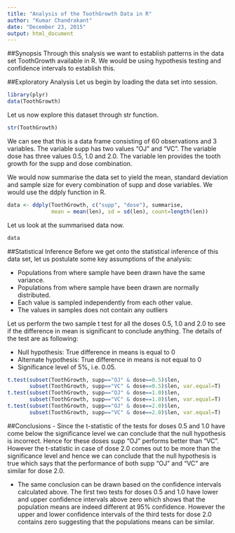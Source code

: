 ```yaml
---
title: "Analysis of the ToothGrowth Data in R"
author: "Kumar Chandrakant"
date: "December 23, 2015"
output: html_document
---
```

##Synopsis
Through this snalysis we want to establish patterns in the data set ToothGrowth available in R. We would be using hypothesis testing and confidence intervals to establish this.

##Exploratory Analysis
Let us begin by loading the data set into session.
```r
library(plyr)
data(ToothGrowth)
```

Let us now explore this dataset through str function.
```r
str(ToothGrowth)
```
We can see that this is a data frame consisting of 60 observations and 3 variables. The variable supp has two values "OJ" and "VC". The variable dose has three values 0.5, 1.0 and 2.0. The variable len provides the tooth growth for the supp and dose combination.

We would now summarise the data set to yield the mean, standard deviation and sample size for every combination of supp and dose variables. We would use the ddply function in R.
```r
data <- ddply(ToothGrowth, c("supp", "dose"), summarise, 
              mean = mean(len), sd = sd(len), count=length(len))
```

Let us look at the summarised data now.
```r
data
```

##Statistical Inference
Before we get onto the statistical inference of this data set, let us postulate some key assumptions of the analysis:

- Populations from where sample have been drawn have the same variance.
- Populations from where sample have been drawn are normally distributed.
- Each value is sampled independently from each other value.
- The values in samples does not contain any outliers

Let us perform the two sample t test for all the doses 0.5, 1.0 and 2.0 to see if the difference in mean is significant to conclude anything. The details of the test are as following:

- Null hypothesis: True difference in means is equal to 0
- Alternate hypothesis: True difference in means is not equal to 0
- Significance level of 5%, i.e. 0.05.  
```r
t.test(subset(ToothGrowth, supp=="OJ" & dose==0.5)$len, 
       subset(ToothGrowth, supp=="VC" & dose==0.5)$len, var.equal=T)
t.test(subset(ToothGrowth, supp=="OJ" & dose==1.0)$len, 
       subset(ToothGrowth, supp=="VC" & dose==1.0)$len, var.equal=T)
t.test(subset(ToothGrowth, supp=="OJ" & dose==2.0)$len, 
       subset(ToothGrowth, supp=="VC" & dose==2.0)$len, var.equal=T)
```

##Conclusions
- Since the t-statistic of the tests for doses 0.5 and 1.0 have come below the significance level we can conclude that the null hypothesis is incorrect. Hence for these doses supp "OJ" performs better than "VC". However the t-statistic in case of dose 2.0 comes out to be more than the significance level and hence we can conclude that the null hypothesis is true which says that the performance of both supp "OJ" and "VC" are similar for dose 2.0.

- The same conclusion can be drawn based on the confidence intervals calculated above. The first two tests for doses 0.5 and 1.0 have lower and upper confidence intervals above zero which shows that the population means are indeed different at 95% confidence. However the upper and lower confidence intervals of the third tests for dose 2.0 contains zero suggesting that the populations means can be similar.